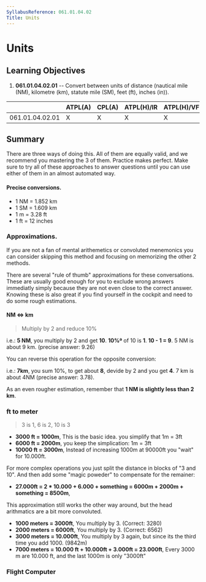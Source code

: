 ```yaml
---
SyllabusReference: 061.01.04.02
Title: Units
---
```


# Units

## Learning Objectives

1. **061.01.04.02.01** -- Convert between units of distance (nautical mile (NM),
   kilometre (km), statute mile (SM), feet (ft), inches (in)).

|                 | ATPL(A) | CPL(A) | ATPL(H)/IR | ATPL(H)/VFR | CPL(H) | IR  | CBIR(A) |
| --------------- | ------- | ------ | ---------- | ----------- | ------ | --- | ------- |
| 061.01.04.02.01 | X       | X      | X          | X           | X      |     |         |

## Summary

There are three ways of doing this. All of them are equally valid, and we
recommend you mastering the 3 of them. Practice makes perfect. Make sure to try
all of these approaches to answer questions until you can use either of them in
an almost automated way.

#### Precise conversions.

- 1 NM = 1.852 km
- 1 SM = 1.609 km
- 1 m = 3.28 ft
- 1 ft = 12 inches

### Approximations.

If you are not a fan of mental arithemetics or convoluted menemonics you can
consider skipping this method and focusing on memorizing the other 2 methods.

There are several "rule of thumb" approximations for these conversations. These
are usually good enough for you to exclude wrong answers immediatly simply
because they are not even close to the correct answer. Knowing these is also
great if you find yourself in the cockpit and need to do some rough estimations.

#### NM <=> km

> Multiply by 2 and reduce 10%

i.e.: **5 NM**, you multiply by 2 and get **10**. **10%ª** of 10 is **1**.
**10 - 1 = 9**. 5 NM is about 9 km. (precise answer: 9.26)

You can reverse this operation for the opposite conversion:

i.e.: **7km**, you sum 10%, to get about **8**, devide by 2 and you get **4**. 7
km is about 4NM (precise answer: 3.78).

As an even rougher estimation, remember that **1 NM is slightly less than 2
km**.

### ft to meter

> 3 is 1, 6 is 2, 10 is 3

- **3000 ft = 1000m**, This is the basic idea. you simplify that 1m = 3ft
- **6000 ft = 2000m**, you keep the simplication: 1m = 3ft
- **10000 ft = 3000m**, Instead of increasing 1000m at 90000ft you "wait" for
  10.000ft.

For more complex operations you just split the distance in blocks of "3 and 10".
And then add some "magic poweder" to compensate for the remainer:

- **27.000ft = 2 \* 10.000 + 6.000 + something = 6000m + 2000m + something =
  8500m**,

This approximation still works the other way around, but the head arithmatics
are a bit more convoluted.

- **1000 meters = 3000ft**, You multiply by 3. (Correct: 3280)
- **2000 meters = 6000ft**, You multiply by 3. (Correct: 6562)
- **3000 meters = 10.000ft**, You multiply by 3 again, but since its the third
  time you add 1000. (9842m)
- **7000 meters = 10.000 ft + 10.000ft + 3.000ft = 23.000ft**, Every 3000 m are
  10.000 ft, and the last 1000m is only "3000ft"

### Flight Computer

